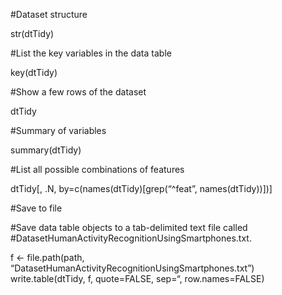 #Dataset structure

str(dtTidy)

#List the key variables in the data table

key(dtTidy)

#Show a few rows of the dataset

dtTidy

#Summary of variables

summary(dtTidy)

#List all possible combinations of features

dtTidy[, .N, by=c(names(dtTidy)[grep("^feat", names(dtTidy))])]

#Save to file

#Save data table objects to a tab-delimited text file called #DatasetHumanActivityRecognitionUsingSmartphones.txt.

f <- file.path(path, "DatasetHumanActivityRecognitionUsingSmartphones.txt")
write.table(dtTidy, f, quote=FALSE, sep="\t", row.names=FALSE)
